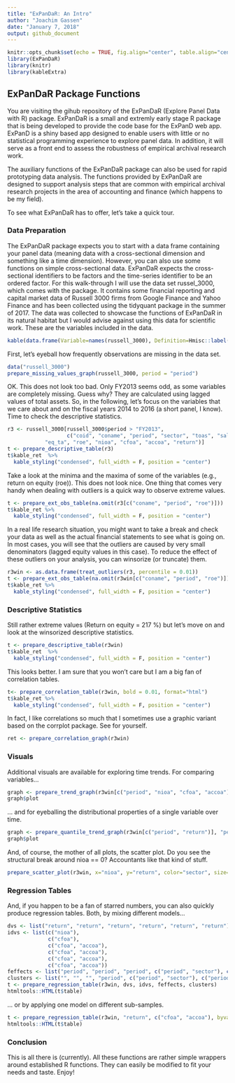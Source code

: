 ```yaml
---
title: "ExPanDaR: An Intro"
author: "Joachim Gassen"
date: "January 7, 2018"
output: github_document
---
```


```r
knitr::opts_chunk$set(echo = TRUE, fig.align="center", table.align="center")
library(ExPanDaR)
library(knitr)
library(kableExtra)
```

## ExPanDaR Package Functions

You are visiting the gihub repository of the ExPanDaR (Explore Panel Data with R) package. ExPanDaR is a small and extremly early stage R package that is being developed to provide the code base for the ExPanD web app. ExPanD is a shiny based app designed to enable users with little or no statistical programming experience to explore panel data. In addition, it will serve as a front end to assess the robustness of empirical archival research work.

The auxiliary functions of the ExPanDaR package can also be used for rapid prototyping data analysis. The functions provided by ExPanDaR are designed to support analysis steps that are common with empirical archival research projects in the area of accounting and finance (which happens to be my field).

To see what ExPanDaR has to offer, let's take a quick tour.

### Data Preparation

The ExPanDaR package expects you to start with a data frame containing your panel data (meaning data with a cross-sectional dimension and something like a time dimension). However, you can also use some functions on simple cross-sectional data. ExPanDaR expects the cross-sectional identifiers to be factors and the time-series identifier to be an ordered factor. For this walk-through I will use the data set russel_3000, which comes with the package. It contains some financial reporting and capital market data of Russell 3000 firms from Google Finance and Yahoo Finance and has been collected using the tidyquant package in the summer of 2017. The data was collected to showcase the functions of ExPanDaR in its natural habitat but I would advise against using this data for scientific work. These are the variables included in the data.

``` r
kable(data.frame(Variable=names(russell_3000), Definition=Hmisc::label(russell_3000)), row.names = FALSE) 
```

First, let's eyeball how frequently observations are missing in the data set.

```r
data("russell_3000")
prepare_missing_values_graph(russell_3000, period = "period")
```

OK. This does not look too bad. Only FY2013 seems odd, as some variables are completely missing. Guess why? They are calculated using lagged values of total assets. So, in the following, let's focus on the variables that we care about and on the fiscal years 2014 to 2016 (a short panel, I know). Time to check the descriptive statistics.

```r
r3 <- russell_3000[russell_3000$period > "FY2013",
                   c("coid", "coname", "period", "sector", "toas", "sales","mktcap", 
            "eq_ta", "roe", "nioa", "cfoa", "accoa", "return")]
t <- prepare_descriptive_table(r3)
t$kable_ret  %>%
  kable_styling("condensed", full_width = F, position = "center")
```


Take a look at the minima and the maxima of some of the variables (e.g., return on equity (roe)). This does not look nice. One thing that comes very handy when dealing with outliers is a quick way to observe extreme values. 

```r
t <- prepare_ext_obs_table(na.omit(r3[c("coname", "period", "roe")]))
t$kable_ret %>%
  kable_styling("condensed", full_width = F, position = "center")
```
In a real life research situation, you might want to take a break and check your data as well as the actual financial statements to see what is going on. In most cases, you will see that 
the outliers are caused by very small denominators (lagged equity values in this case). To reduce the effect of these outliers on your analysis, you can winsorize (or truncate) them.

```r
r3win <- as.data.frame(treat_outliers(r3, percentile = 0.01))
t <- prepare_ext_obs_table(na.omit(r3win[c("coname", "period", "roe")]))
t$kable_ret %>%
  kable_styling("condensed", full_width = F, position = "center")
```

### Descriptive Statistics

Still rather extreme values (Return on equity = 217 %) but let's move on and look at the winsorized descriptive statistics.

```r
t <- prepare_descriptive_table(r3win)
t$kable_ret  %>%
  kable_styling("condensed", full_width = F, position = "center")
```

This looks better. I am sure that you won't care but I am a big fan of correlation tables.

```r
t<- prepare_correlation_table(r3win, bold = 0.01, format="html")
t$kable_ret %>%
  kable_styling("condensed", full_width = F, position = "center")
```

In fact, I like correlations so much that I sometimes use a graphic variant based on the corrplot package. See for yourself. 

``` r
ret <- prepare_correlation_graph(r3win)
```



### Visuals

Additional visuals are available for exploring time trends. For comparing variables... 
```r
graph <- prepare_trend_graph(r3win[c("period", "nioa", "cfoa", "accoa")], "period")
graph$plot
```

... and for eyeballing the distributional properties of a single variable over time.

```r
graph <- prepare_quantile_trend_graph(r3win[c("period", "return")], "period", c(0.05, 0.25, 0.5, 0.75, 0.95))
graph$plot
```

And, of course, the mother of all plots, the scatter plot. Do you see the structural break around nioa == 0? Accountants like that kind of stuff.

```r
prepare_scatter_plot(r3win, x="nioa", y="return", color="sector", size="toas", loess = 1)
```

### Regression Tables

And, if you happen to be a fan of starred numbers, you can also quickly produce regression tables. Both, by mixing different models...

```r
dvs <- list("return", "return", "return", "return", "return", "return")
idvs <- list(c("nioa"), 
             c("cfoa"), 
             c("cfoa", "accoa"), 
             c("cfoa", "accoa"), 
             c("cfoa", "accoa"), 
             c("cfoa", "accoa")) 
feffects <- list("period", "period", "period", c("period", "sector"), c("period", "coid"), c("period", "coid"))
clusters <- list("", "", "", "period", c("period", "sector"), c("period", "coid"))
t <- prepare_regression_table(r3win, dvs, idvs, feffects, clusters)
htmltools::HTML(t$table)
```

... or by applying one model on different sub-samples.

```r
t <- prepare_regression_table(r3win, "return", c("cfoa", "accoa"), byvar="period")
htmltools::HTML(t$table)
```


### Conclusion

This is all there is (currently). All these functions are rather simple wrappers around established R functions. They can easily be modified to fit your needs and taste. Enjoy!
